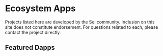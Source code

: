 
# Ecosystem Apps

<Callout type="warning">
  Projects listed here are developed by the Sei community. Inclusion on this
  site does not constitute endorsement. For questions related to each, please
  contact the project directly.
</Callout>

## Featured Dapps

<Cards>
  <Card
    title="WeBump"
    description="Create NFTs seamlessly on Sei"
    href="https://webump.xyz/"
    image={webumpLogo}
  />
  <Card
    title="Pallet"
    description="NFT Marketplace on Sei"
    href="https://pallet.exchange/"
    image={palletLogo}
  />
  <Card
    title="Levana"
    description="Fully Collaterized Perpetual Swaps"
    href="https://www.levana.finance/"
    image={levanaLogo}
  />
  <Card
    title="Poker Kings"
    description="Online Poker powered by Sei"
    href="https://pokerkings.games/"
    image={pokerKingsLogo}
  />
  <Card
    title="Silo"
    description="Sei's premier liquid staking platform"
    href="https://app.silostaking.io/"
    image={siloLogo}
  />
</Cards>
